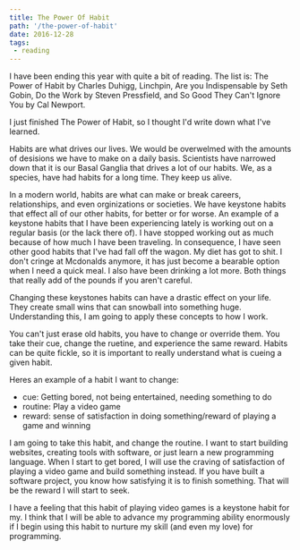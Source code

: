 ```yaml
---
title: The Power Of Habit
path: '/the-power-of-habit'
date: 2016-12-28
tags:
 - reading
---
```


I have been ending this year with quite a bit of reading. The list is: The Power of Habit by Charles Duhigg, Linchpin, Are you Indispensable by Seth Gobin, Do the Work by Steven Pressfield, and So Good They Can't Ignore You by Cal Newport.

I just finished The Power of Habit, so I thought I'd write down what I've learned.

Habits are what drives our lives. We would be overwelmed with the amounts of desisions we have to make on a daily basis. Scientists have narrowed down that it is our Basal Ganglia that drives a lot of our habits. We, as a species, have had habits for a long time. They keep us alive.

In a modern world, habits are what can make or break careers, relationships, and even orginizations or societies. We have keystone habits that effect all of our other habits, for better or for worse. An example of a keystone habits that I have been experiencing lately is working out on a regular basis (or the lack there of). I have stopped working out as much because of how much I have been traveling. In consequence, I have seen other good habits that I've had fall off the wagon. My diet has got to shit. I don't cringe at Mcdonalds anymore, it has just become a bearable option when I need a quick meal. I also have been drinking a lot more. Both things that really add of the pounds if you aren't careful.

Changing these keystones habits can have a drastic effect on your life. They create small wins that can snowball into something huge. Understanding this, I am going to apply these concepts to how I work.

You can't just erase old habits, you have to change or override them. You take their cue, change the ruetine, and experience the same reward. Habits can be quite fickle, so it is important to really understand what is cueing a given habit.

Heres an example of a habit I want to change:

* cue: Getting bored, not being entertained, needing something to do
* routine: Play a video game
* reward: sense of satisfaction in doing something/reward of playing a game and winning

I am going to take this habit, and change the routine. I want to start building websites, creating tools with software, or just learn a new programming language. When I start to get bored, I will use the craving of satisfaction of playing a video game and build something instead. If you have built a software project, you know how satisfying it is to finish something. That will be the reward I will start to seek.

I have a feeling that this habit of playing video games is a keystone habit for my. I think that I will be able to advance my programming ability enormously if I begin using this habit to nurture my skill (and even my love) for programming.
